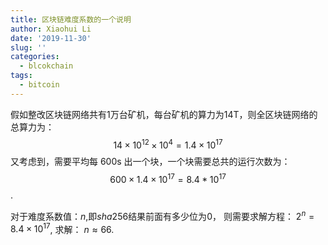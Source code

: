 ```yaml
---
title: 区块链难度系数的一个说明
author: Xiaohui Li
date: '2019-11-30'
slug: ''
categories:
  - blcokchain
tags:
  - bitcoin
---
```


假如整改区块链网络共有1万台矿机，每台矿机的算力为14T，则全区块链网络的总算力为：
$$14 \times 10^{12} \times 10^4 = 1.4 \times  10^{17}$$
又考虑到，需要平均每 600s 出一个块，一个块需要总共的运行次数为：
$$600 \times 1.4 \times 10^{17} = 8.4*10^{17}$$.

对于难度系数值：$n$,即$sha256$结果前面有多少位为$0$，
则需要求解方程：
$2^{n} = 8.4 \times 10 ^{17}$,
求解：
$n \approx 66$.
